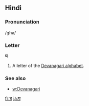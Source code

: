 ==Hindi==

===Pronunciation===
/gha/

===Letter===
'''घ'''

# A letter of the [[Devanagari alphabet]].

===See also===
* [[w:Devanagari]]

[[fr:घ]]
[[ja:घ]]